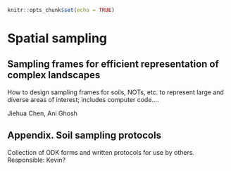 ```r
knitr::opts_chunk$set(echo = TRUE)
```

# Spatial sampling

## Sampling frames for efficient representation of complex landscapes

How to design sampling frames for soils, NOTs, etc. to represent large and diverse areas of interest; includes computer code….

Jiehua Chen, Ani Ghosh 


## Appendix. Soil sampling protocols

Collection of ODK forms and written protocols for use by others. Responsible: Kevin?

